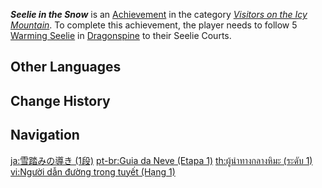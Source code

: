 {{Achievement Infobox
|title        = Seelie in the Snow
|id           = 80058
|order id     = 0058
|category     = Visitors on the Icy Mountain
|description  = Follow 5 [[Warming Seelie]] in Dragonspine to their Seelie Courts.
|requirements = 
|primogems    = 5
|tracking     = Tracks the amount of Warming Seelie found in Dragonspine.
|topic        = Seelie
|set          = Seelie in the Snow
|tier         = 1
|tiers_total  = 3
}}
'''''Seelie in the Snow''''' is an [[Achievement]] in the category ''[[Visitors on the Icy Mountain]]''. To complete this achievement, the player needs to follow 5 [[Warming Seelie]] in [[Dragonspine]] to their Seelie Courts.
<!--
==Trivia==

==Video Guides==
{{EVT
|video1   = 
|caption1 = 
}}
-->
==Other Languages==
{{Other Languages|Transclude=Seelie in the Snow}}

==Change History==
{{Change History|1.2}}
<!--
==References==
{{Reflist}}
-->
==Navigation==
{{Achievement Navbox}}

[[ja:雪踏みの導き (1段)]]
[[pt-br:Guia da Neve (Etapa 1)]]
[[th:ผู้นำทางกลางหิมะ (ระดับ 1)]]
[[vi:Người dẫn đường trong tuyết (Hạng 1)]]